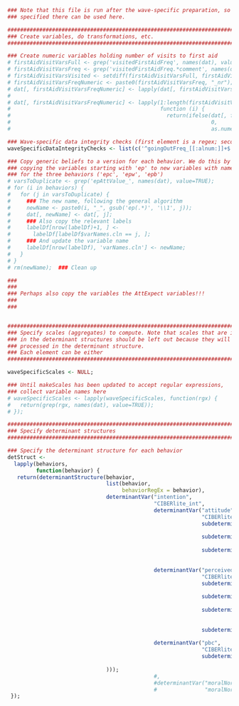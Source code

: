 
```r

### Note that this file is run after the wave-specific preparation, so anything
### specified there can be used here.

###############################################################################
### Create variables, do transformations, etc.
###############################################################################

### Create numeric variables holding number of visits to first aid
# firstAidVisitVarsFull <- grep('visitedFirstAidFreq', names(dat), value=TRUE);
# firstAidVisitVarsFreq <- grep('visitedFirstAidFreq.*comment', names(dat), value=TRUE);
# firstAidVisitVarsVisited <- setdiff(firstAidVisitVarsFull, firstAidVisitVarsFreq);
# firstAidVisitVarsFreqNumeric <- paste0(firstAidVisitVarsFreq, "_nr");
# dat[, firstAidVisitVarsFreqNumeric] <- lapply(dat[, firstAidVisitVarsFreq], convertToNumeric);
# 
# dat[, firstAidVisitVarsFreqNumeric] <- lapply(1:length(firstAidVisitVarsVisited),
#                                               function (i) {
#                                                 return(ifelse(dat[, firstAidVisitVarsVisited[i]]==0,
#                                                               0,
#                                                               as.numeric(dat[, firstAidVisitVarsFreqNumeric[i]])))});

### Wave-specific data integrity checks (first element is a regex; second a condition)
waveSpecificDataIntegrityChecks <- list(c('^goingOutFreq_[[:alnum:]]+$', '<200'));

### Copy generic beliefs to a version for each behavior. We do this by
### copying the variables starting with 'ep' to new variables with names
### for the three behaviors ('epc', 'epw', 'epb')
# varsToDuplicate <- grep('epAttValue_', names(dat), value=TRUE);
# for (i in behaviors) {
#   for (j in varsToDuplicate) {
#     ### The new name, following the general algorithm
#     newName <- paste0(i, "_", gsub('ep(.*)', '\\1', j));
#     dat[, newName] <- dat[, j];
#     ### Also copy the relevant labels
#     labelDf[nrow(labelDf)+1, ] <-
#       labelDf[labelDf$varNames.cln == j, ];
#     ### And update the variable name
#     labelDf[nrow(labelDf), 'varNames.cln'] <- newName;
#   }
# }
# rm(newName);  ### Clean up

###
###
### Perhaps also copy the variables the AttExpect variables!!!
###
###


###############################################################################
### Specify scales (aggregates) to compute. Note that scales that are included
### in the determinant structures should be left out because they will be
### processed in the determinant structure.
### Each element can be either 
###############################################################################

waveSpecificScales <- NULL;

### Until makeScales has been updated to accept regular expressions,
### collect variable names here
# waveSpecificScales <- lapply(waveSpecificScales, function(rgx) {
#   return(grep(rgx, names(dat), value=TRUE));
# });

###############################################################################
### Specify determinant structures
###############################################################################

### Specify the determinant structure for each behavior
detStruct <-
  lapply(behaviors,
         function(behavior) {
   return(determinantStructure(behavior,
                               list(behavior,
                                    behaviorRegEx = behavior),
                               determinantVar("intention",
                                              "CIBERlite_int",
                                              determinantVar("attitude",
                                                             "CIBERlite_att",
                                                             subdeterminants("Expectation",
                                                                             "AttExpect"),
                                                             subdeterminants("Desirability",
                                                                             "AttValue"),
                                                             subdeterminantProducts("attProduct",
                                                                                    c("AttExpect",
                                                                                      "AttValue"))),
                                              determinantVar("perceivedNorm",
                                                             "CIBERlite_pn",
                                                             subdeterminants("Approval",
                                                                             "NrmInjunct"),
                                                             subdeterminants("Motivation to comply",
                                                                             "NrmMTC"),
                                                             subdeterminantProducts("nrmProduct",
                                                                                    c("NrmInjunct",
                                                                                      "NrmMTC")),
                                                             subdeterminants("Descriptive norm",
                                                                             "NrmDescr")),
                                              determinantVar("pbc",
                                                             "CIBERlite_pbc",
                                                             subdeterminants("Control beliefs",
                                                                             "PBCBeliefs"))
                               )));
                                              #,
                                              #determinantVar("moralNorm",
                                              #               "moralNorm"))));
 });


```
